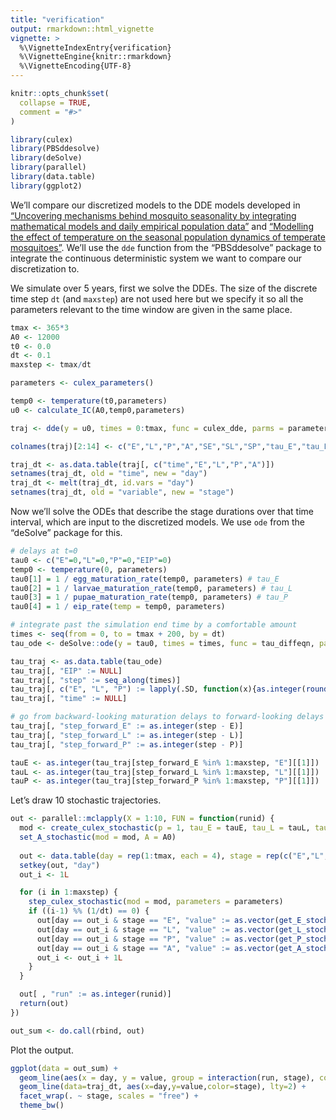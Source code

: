 ```yaml
---
title: "verification"
output: rmarkdown::html_vignette
vignette: >
  %\VignetteIndexEntry{verification}
  %\VignetteEngine{knitr::rmarkdown}
  %\VignetteEncoding{UTF-8}
---
```


```r
knitr::opts_chunk$set(
  collapse = TRUE,
  comment = "#>"
)
```

```r
library(culex)
library(PBSddesolve)
library(deSolve)
library(parallel)
library(data.table)
library(ggplot2)
```
We'll compare our discretized models to the DDE models developed in ["Uncovering mechanisms behind mosquito seasonality by integrating mathematical models and daily empirical population data"](https://parasitesandvectors.biomedcentral.com/articles/10.1186/s13071-019-3321-2) and ["Modelling the effect of temperature on the seasonal population dynamics of temperate mosquitoes"](https://www.sciencedirect.com/science/article/pii/S0022519316300285). We'll use the `dde` function from the "PBSddesolve" package to integrate the continuous deterministic system we want to compare our discretization to.

We simulate over 5 years, first we solve the DDEs. The size of the discrete time step `dt` (and `maxstep`) are not used here but we specify it so all the parameters relevant to the time window are given in the same place.

```r
tmax <- 365*3
A0 <- 12000
t0 <- 0.0
dt <- 0.1
maxstep <- tmax/dt

parameters <- culex_parameters()

temp0 <- temperature(t0,parameters)
u0 <- calculate_IC(A0,temp0,parameters)

traj <- dde(y = u0, times = 0:tmax, func = culex_dde, parms = parameters)

colnames(traj)[2:14] <- c("E","L","P","A","SE","SL","SP","tau_E","tau_L","tau_P","tau_EL","tau_LP","tau_ELP")

traj_dt <- as.data.table(traj[, c("time","E","L","P","A")])
setnames(traj_dt, old = "time", new = "day")
traj_dt <- melt(traj_dt, id.vars = "day")
setnames(traj_dt, old = "variable", new = "stage")
```

Now we'll solve the ODEs that describe the stage durations over that time interval, which are input to the discretized models. We use `ode` from the "deSolve" package for this.

```r
# delays at t=0
tau0 <- c("E"=0,"L"=0,"P"=0,"EIP"=0)
temp0 <- temperature(0, parameters)
tau0[1] = 1 / egg_maturation_rate(temp0, parameters) # tau_E
tau0[2] = 1 / larvae_maturation_rate(temp0, parameters) # tau_L
tau0[3] = 1 / pupae_maturation_rate(temp0, parameters) # tau_P
tau0[4] = 1 / eip_rate(temp = temp0, parameters)

# integrate past the simulation end time by a comfortable amount
times <- seq(from = 0, to = tmax + 200, by = dt)
tau_ode <- deSolve::ode(y = tau0, times = times, func = tau_diffeqn, parms = parameters, method = "ode23")

tau_traj <- as.data.table(tau_ode)
tau_traj[, "EIP" := NULL]
tau_traj[, "step" := seq_along(times)]
tau_traj[, c("E", "L", "P") := lapply(.SD, function(x){as.integer(round(x = x/dt))}), .SDcols = c("E", "L", "P")]
tau_traj[, "time" := NULL]

# go from backward-looking maturation delays to forward-looking delays
tau_traj[, "step_forward_E" := as.integer(step - E)]
tau_traj[, "step_forward_L" := as.integer(step - L)]
tau_traj[, "step_forward_P" := as.integer(step - P)]

tauE <- as.integer(tau_traj[step_forward_E %in% 1:maxstep, "E"][[1]])
tauL <- as.integer(tau_traj[step_forward_L %in% 1:maxstep, "L"][[1]])
tauP <- as.integer(tau_traj[step_forward_P %in% 1:maxstep, "P"][[1]])
```

Let's draw 10 stochastic trajectories.

```r
out <- parallel::mclapply(X = 1:10, FUN = function(runid) {
  mod <- create_culex_stochastic(p = 1, tau_E = tauE, tau_L = tauL, tau_P = tauP, dt = dt, psi = diag(1))
  set_A_stochastic(mod = mod, A = A0)
  
  out <- data.table(day = rep(1:tmax, each = 4), stage = rep(c("E","L","P","A"), tmax), value = NaN)
  setkey(out, "day")
  out_i <- 1L

  for (i in 1:maxstep) {
    step_culex_stochastic(mod = mod, parameters = parameters)
    if ((i-1) %% (1/dt) == 0) {
      out[day == out_i & stage == "E", "value" := as.vector(get_E_stochastic(mod))]
      out[day == out_i & stage == "L", "value" := as.vector(get_L_stochastic(mod))]
      out[day == out_i & stage == "P", "value" := as.vector(get_P_stochastic(mod))]
      out[day == out_i & stage == "A", "value" := as.vector(get_A_stochastic(mod))]
      out_i <- out_i + 1L
    }
  }

  out[ , "run" := as.integer(runid)]
  return(out)
})

out_sum <- do.call(rbind, out)
```

Plot the output.

```r
ggplot(data = out_sum) +
  geom_line(aes(x = day, y = value, group = interaction(run, stage), color = stage), alpha = 0.35) +
  geom_line(data=traj_dt, aes(x=day,y=value,color=stage), lty=2) +
  facet_wrap(. ~ stage, scales = "free") +
  theme_bw()
```

